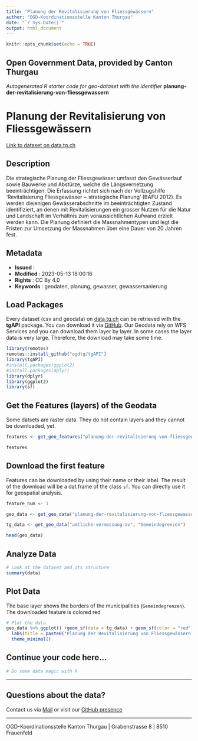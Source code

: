 ```yaml
---
title: "Planung der Revitalisierung von Fliessgewässern"
author: "OGD-Koordinationsstelle Kanton Thurgau"
date: "`r Sys.Date()`"
output: html_document
---
```


```r
knitr::opts_chunk$set(echo = TRUE)
```

## Open Government Data, provided by **Canton Thurgau**
*Autogenerated R starter code for geo-dataset with the identifier* **planung-der-revitalisierung-von-fliessgewassern**


# **Planung der Revitalisierung von Fliessgewässern**

[Link to dataset on data.tg.ch](https://data.tg.ch/explore/dataset/planung-der-revitalisierung-von-fliessgewassern/information/)

## Description

Die strategische Planung der Fliessgewässer umfasst den Gewässerlauf sowie Bauwerke und Abstürze, welche die Längsvernetzung beeinträchtigen. Die Erfassung richtet sich nach der Vollzugshilfe 'Revitalisierung Fliessgewässer − strategische Planung' (BAFU 2012). Es werden diejenigen Gewässerabschnitte im beeinträchtigten Zustand identifiziert, an denen mit Revitalisierungen ein grosser Nutzen für die Natur und Landschaft im Verhältnis zum voraussichtlichen Aufwand erzielt werden kann. Die Planung definiert die Massnahmentypen und legt die Fristen zur Umsetzung der Massnahmen über eine Dauer von 20 Jahren fest.

## Metadata

- **Issued**                   : 
- **Modified**                 : 2023-05-13 18:00:16
- **Rights**                   : CC By 4.0
- **Keywords**                 : geodaten, planung, gewasser, gewassersanierung

## Load Packages

Every dataset (csv and geodata) on [data.tg.ch](https://data.tg.ch/pages/start/) can be retrieved with the **tgAPI** package. You can download it via [GitHub](https://github.com/ogdtg/tgAPI). Our Geodata rely on WFS Services and you can download them layer by layer. In some cases the layer data is very large. Therefore, the download may take some time.

```r
library(remotes)
remotes::install_github("ogdtg/tgAPI")
library(tgAPI)
#install.packages(ggplot2)
#install.packages(dplyr)
library(dplyr)
library(ggplot2)
library(sf)

```


## Get the Features (layers) of the Geodata

Some datsets are raster data. They do not contain layers and they cannot be downloaded, yet.

```r
features <- get_geo_features("planung-der-revitalisierung-von-fliessgewassern")

features
```


## Download the first feature

Features can be downloaded by using their name or their label. The result of the download will be a dat.frame of the class `sf`. You can directly use it for geospatial analysis.

```r

feature_num <- 1

geo_data <- get_geo_data("planung-der-revitalisierung-von-fliessgewassern",features$name[feature_num])

tg_data <- get_geo_data("amtliche-vermessung-av", "Gemeindegrenzen")

head(geo_data)
```


## Analyze Data

```r

# Look at the dataset and its structure
summary(data)

```


## Plot Data

The base layer shows the borders of the municipalities (`Gemeindegrenzen`). The downloaded feature is colored red

```r

# Plot the data
geo_data %>% ggplot() +geom_sf(data = tg_data) + geom_sf(color = "red") +
  labs(title = paste0("Planung der Revitalisierung von Fliessgewässern: ",features$title[feature_num])) +
  theme_minimal()

```


## Continue your code here...


```r
# Do some data magic with R
```

------------------------------------------------------------------------

## Questions about the data?

Contact us via [Mail](mailto:ogd@tg.ch) or visit our [GitHub presence](https://github.com/ogdtg)


------------------------------------------------------------------------

OGD-Koordinationsstelle Kanton Thurgau | Grabenstrasse 8 | 8510 Frauenfeld
